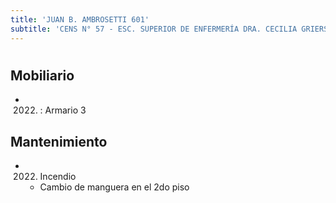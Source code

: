 ```yaml
---
title: 'JUAN B. AMBROSETTI 601'
subtitle: 'CENS N° 57 - ESC. SUPERIOR DE ENFERMERÍA DRA. CECILIA GRIERSON SEDE'
---
```


#


## Mobiliario

*  (2022) : Armario 3 





## Mantenimiento

*  (2022) Incendio 
    + Cambio de manguera en el 2do piso



